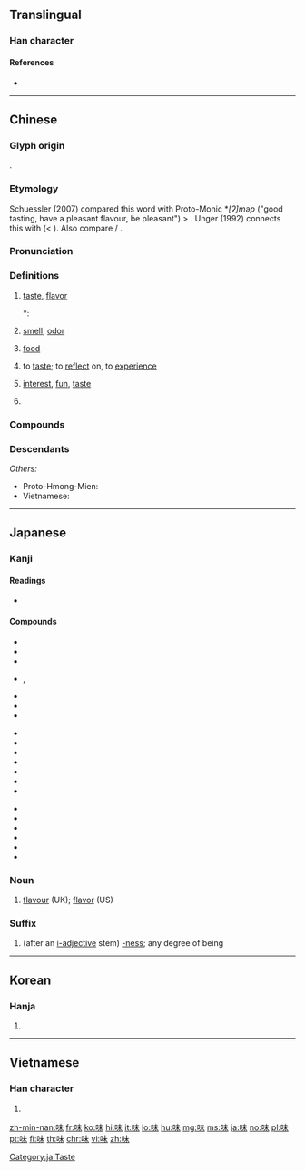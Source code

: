 {{character info/new}}
{{also|昧}}
==Translingual==

===Han character===
{{Han char|rn=30|rad=口|as=05|sn=8|four=65090|canj=RJD|ids=⿰口未}}

====References====
* {{Han ref|kx=0182.130|dkj=03456|dj=0401.140|hdz=10597.060|uh=5473|ud=21619|bh=A8FD|bd=43261}}

----

==Chinese==
{{zh-forms}}

===Glyph origin===
{{Han etym}}
{{Han compound|口|未|t1=mouth|ls=psc|c1=s|c2=p}}.

===Etymology===
Schuessler (2007) compared this word with Proto-Monic *''[ʔ]məp'' ("good tasting, have a pleasant flavour, be pleasant") > {{cog|mnw|မိပ်|tr=mìp||to be happy, to enjoy}}. Unger (1992) connects this with {{cog|bo|བྲོད}} (< {{m|bo|བྲོ||to taste}}). Also compare {{etyl|ko|-}} {{ko-l|맛|mas|taste}} / {{ko-l|멋|mes|taste; charm}}.

===Pronunciation===
{{zh-pron
|m=wèi,er=y
|m-s=wei4
|c=mei6
|h=pfs=mi
|md=ê/mê
|md_note=ê - taste, smell, food; mê - (''figurative'') taste, fun, interest
|mn=bī
|mn-t=bhi7
|w=3mi,3vi
|w_note=3mi - colloquial; 3vi - literary
|mc=y
|oc=y
|cat=n,cls
}}

===Definitions===
{{zh-hanzi}}

# [[taste]], [[flavor]]
#*: {{zh-x|甘 橘，大厘 城 有 之，其 味 酸。|Dali City has sweet tangerines, but their flavour is sour.|CL|ref={{RQ:Manshu|7|Tea, Trees, Herbs and Fruits|7}}}}
# [[smell]], [[odor]] {{zh-mw|m:股|c:陣}}
#: {{zh-x|點解 你 間 房{fong4-2} 好似 有 陣{zam6} 味 嘅？|Why does your room seem like there is some '''smell'''?|C}}
# [[food]]
#: {{zh-x|海味|seafood [i.e. taste of the sea]}}
# to [[taste]]; to [[reflect]] on, to [[experience]]
#: {{zh-x|品味|to taste; to appreciate}}
# [[interest]], [[fun]], [[taste]]
#: {{zh-x|意味|meaning}}
#: {{zh-x|趣味|fun; taste}}
# {{n-g|Classifier for ingredients of a Chinese medicine prescription.}}

===Compounds===
{{zh-der|風味|海味|味道|味精|味蕾|五味子|意味|鮮味|一味|一味禪|三月不知肉味|不夠味|不彀味|不是味|不是滋味|世味|串味|乏味|五味|人味兒|人情味|低級趣味|個中滋味|入味|六味|其味無窮|兼味|冰冷無味|別有風味|北杜味納河|南味|厚味|厚味臘毒|原味|口味|吃味|吃味兒|合口味|吟味|含味|味兒|味勝易牙|味同嚼蠟|味噌|味噌湯|味外味|味如雞肋|味素|味覺|味覺器|和味|品味|回味|回味無窮|土味|夠味|女人味|家鄉味|尋味|對味|山珍海味|情味|意味深長|找沒味兒|披味|掛味兒|易牙之味|是味兒|有味|有味兒|有味電影|有滋有味兒|枯燥無味|正味|殊滋異味|氣味|氣味相合|氣味相投|沒人味|沒味|沒味兒|沒味道|況味|津津有味|淡然無味|淡而無味|淡薄無味|滋味|滋味兒|滷味|烈味|無味|熟讀玩味|玩味|珍味|珍羞美味|珍饈百味|甘味|甜味|異味|禪味|索然無味|美味|美味可口|耐人尋味|聞韶忘味|脾味|腥味|腥臊味|膏粱厚味|膩味|臊味|臘味|臭味|臭味相投|興味|興味盎然|興味索然|舊時風味|色香味俱全|芝蘭氣味|苜蓿風味|藥味|衠一味|言語無味|語言無味|誦味|調味|調味乳|調味品|調味料|諷味|走味|走味兒|趣味|趣味橫生|蹇味兒|辣味|辨味|道學味|鄉味|野味|銅臭味|霉味|韻味|食不二味|食不兼味|食不甘味|食不知味|食不累味|食不終味|食不遑味|食不重味|食之無味，棄之不甘|食之無味，棄之可惜|食味方丈|食髓知味|餘味|餘味無窮|香味|體味}}

===Descendants===
{{CJKV||み|j2=び|미|vị}}
''Others:''
* Proto-Hmong-Mien: {{l|hmx-pro|*hmeiᴴ||taste; to try}}
* Vietnamese: {{l|vi|mùi||smell}}

----

==Japanese==

===Kanji===
{{ja-kanji|grade=3|rs=口05}}

====Readings====
* {{ja-readings|goon=[[み]] ([[mi]])|kanon=[[び]] ([[bi]])|kun=[[あじ]] ([[aji]]), [[あじわう]] ([[味わう]], [[ajiwau]])}}

====Compounds====
{{top3}}
* {{ja-r|味方|みかた}}
* {{ja-r|味噌|みそ}}
* {{ja-r|味噌汁|みそしる}}
* {{ja-r|三味線|しゃみせん}}, {{ja-r|三味線|さみせん}}
* {{ja-r|興味|きょうみ}}
* {{ja-r|意味|いみ}}
* {{ja-r|無意味|むいみ}}
{{mid3}}
* {{ja-r|甘味|あまみ}}
* {{ja-r|地味|じみ}}
* {{ja-r|気味|きみ}}
* {{ja-r|不気味|ぶきみ}}
* {{ja-r|趣味|しゅみ}}
* {{ja-r|赤味|あかみ}}
* {{ja-r|黒味|くろみ}}
{{mid3}}
* {{ja-r|厚味|あつみ}}
* {{ja-r|不味い|まずい}}
* {{ja-r|美味しい|おいし.い}}
* {{ja-r|旨味|うまみ}}
* {{ja-r|賞味|しょうみ}}
* {{ja-r|薬味|やくみ}}
{{bottom}}

===Noun===
{{ja-noun|あじ}}

# [[flavour]] (UK); [[flavor]] (US)

===Suffix===
{{ja-pos|み|suffix}}

# (after an [[形容詞|i-adjective]] stem) [[-ness]]; any degree of being

[[Category:ja:Taste]]

----

==Korean==

===Hanja===
{{ko-hanja|hangeul=미|rv=mi|mr=mi}}

# {{defn|lang=ko|sort=口05}}

----

==Vietnamese==

===Han character===
{{vi-hantu|[[vị]], [[mùi]], [[mồi]]|rs=口05}}

# {{defn|lang=vi|sort=口05}}

[[zh-min-nan:味]]
[[fr:味]]
[[ko:味]]
[[hi:味]]
[[it:味]]
[[lo:味]]
[[hu:味]]
[[mg:味]]
[[ms:味]]
[[ja:味]]
[[no:味]]
[[pl:味]]
[[pt:味]]
[[fi:味]]
[[th:味]]
[[chr:味]]
[[vi:味]]
[[zh:味]]